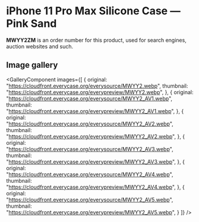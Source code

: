 
# iPhone 11 Pro Max Silicone Case — Pink Sand

<Callout type='info' emoji='👉🏻'>**MWYY2ZM** is an order number for this product, used for search engines, auction websites and such.</Callout>

## Image gallery

<GalleryComponent
    images={[
      {
        original: "https://cloudfront.everycase.org/everysource/MWYY2.webp",
        thumbnail: "https://cloudfront.everycase.org/everypreview/MWYY2.webp",
      },
      {
        original: "https://cloudfront.everycase.org/everysource/MWYY2_AV1.webp",
        thumbnail: "https://cloudfront.everycase.org/everypreview/MWYY2_AV1.webp",
      },
      {
        original: "https://cloudfront.everycase.org/everysource/MWYY2_AV2.webp",
        thumbnail: "https://cloudfront.everycase.org/everypreview/MWYY2_AV2.webp",
      },
      {
        original: "https://cloudfront.everycase.org/everysource/MWYY2_AV3.webp",
        thumbnail: "https://cloudfront.everycase.org/everypreview/MWYY2_AV3.webp",
      },
      {
        original: "https://cloudfront.everycase.org/everysource/MWYY2_AV4.webp",
        thumbnail: "https://cloudfront.everycase.org/everypreview/MWYY2_AV4.webp",
      },
      {
        original: "https://cloudfront.everycase.org/everysource/MWYY2_AV5.webp",
        thumbnail: "https://cloudfront.everycase.org/everypreview/MWYY2_AV5.webp",
      }
    ]}
  />
